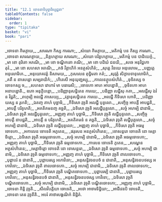 ```yaml
---
title: "12.1 ចោទនាទិបុច្ឆាវិស្សជ្ជនា"
tableOfContents: false
sidebar:
  order: 1
type: "tipitaka"
basket: "vi"
book: "pari"
---
```



<DynamicBreadcrumb />

<Division number="359" book="pari">

<Paragraph number="1770" type="verses" book="pari">
_ចោទនា កិមត្ថាយ,_  
_សារណា កិស្ស ការណា;_  
_សំឃោ កិមត្ថាយ,_  
_មតិកម្មំ បន កិស្ស ការណា._  

</Paragraph>

<Paragraph number="1771" type="verses" book="pari">
_ចោទនា សារណត្ថាយ,_  
_និគ្គហត្ថាយ សារណា;_  
_សំឃោ បរិគ្គហត្ថាយ,_  
_មតិកម្មំ បន បាដិយេក្កំ._  

</Paragraph>

<Paragraph number="1772" type="verses" book="pari">
_មា ខោ តុរិតោ អភណិ,_  
_មា ខោ ចណ្ឌិកតោ ភណិ;_  
_មា ខោ បដិឃំ ជនយិ,_  
_សចេ អនុវិជ្ជកោ តុវំ._  

</Paragraph>

<Paragraph number="1773" type="verses" book="pari">
_មា ខោ សហសា អភណិ,_  
_កថំ វិគ្គាហិកំ អនត្ថសំហិតំ;_  
_សុត្តេ វិនយេ អនុលោមេ,_  
_បញ្ញត្តេ អនុលោមិកេ._  

</Paragraph>

<Paragraph number="1774" type="verses" book="pari">
_អនុយោគវត្តំ និសាមយ,_  
_កុសលេន ពុទ្ធិមតា កតំ;_  
_សុវុត្តំ សិក្ខាបទានុលោមិកំ,_  
_គតឹ ន នាសេន្តោ សម្បរាយិកំ;_  
_ហិតេសី អនុយុញ្ជស្សុ,_  
_កាលេនត្ថូបសំហិតំ._  

</Paragraph>

<Paragraph number="1775" type="verses" book="pari">
_ចុទិតស្ស ច ចោទកស្ស ច,_  
_សហសា វោហារំ មា បធារេសិ;_  
_ចោទកោ អាហ អាបន្នោតិ,_  
_ចុទិតកោ អាហ អនាបន្នោតិ._  

</Paragraph>

<Paragraph number="1776" type="verses" book="pari">
ឧភោ អនុក្ខិបន្តោ,_  
_បដិញ្ញានុសន្ធិតេន ការយេ;_  
_បដិញ្ញា លជ្ជីសុ កតា,_  
_អលជ្ជីសុ ឯវំ ន វិជ្ជតិ;_  
_ពហុម្បិ អលជ្ជី ភាសេយ្យ,_  
_វត្តានុសន្ធិតេន ការយេ._  

</Paragraph>

<Paragraph number="1777" type="verses" book="pari">
_អលជ្ជី កីទិសោ ហោតិ,_  
_បដិញ្ញា យស្ស ន រូហតិ;_  
_ឯតញ្ច តាហំ បុច្ឆាមិ,_  
_កីទិសោ វុច្ចតិ អលជ្ជី បុគ្គលោ._  

</Paragraph>

<Paragraph number="1778" type="verses" book="pari">
_សញ្ចិច្ច អាបត្តឹ អាបជ្ជតិ,_  
_អាបត្តឹ បរិគូហតិ;_  
_អគតិគមនញ្ច គច្ឆតិ,_  
_ឯទិសោ វុច្ចតិ អលជ្ជីបុគ្គលោ._  

</Paragraph>

<Paragraph number="1779" type="verses" book="pari">
_សច្ចំ អហម្បិ ជានាមិ,_  
_ឯទិសោ វុច្ចតិ អលជ្ជីបុគ្គលោ;_  
_អញ្ញញ្ច តាហំ បុច្ឆាមិ,_  
_កីទិសោ វុច្ចតិ លជ្ជីបុគ្គលោ._  

</Paragraph>

<Paragraph number="1780" type="verses" book="pari">
_សញ្ចិច្ច អាបត្តឹ នាបជ្ជតិ,_  
_អាបត្តឹ ន បរិគូហតិ;_  
_អគតិគមនំ ន គច្ឆតិ,_  
_ឯទិសោ វុច្ចតិ លជ្ជីបុគ្គលោ._  

</Paragraph>

<Paragraph number="1781" type="verses" book="pari">
_សច្ចំ អហម្បិ ជានាមិ,_  
_ឯទិសោ វុច្ចតិ លជ្ជីបុគ្គលោ;_  
_អញ្ញញ្ច តាហំ បុច្ឆាមិ,_  
_កីទិសោ វុច្ចតិ អធម្មចោទកោ._  

</Paragraph>

<Paragraph number="1782" type="verses" book="pari">
_អកាលេន ចោទេតិ អភូតេន,_  
_ផរុសេន អនត្ថសំហិតេន;_  
_ទោសន្តរោ ចោទេតិ នោ មេត្តាចិត្តោ,_  
_ឯទិសោ វុច្ចតិ អធម្មចោទកោ._  

</Paragraph>

<Paragraph number="1783" type="verses" book="pari">
_សច្ចំ អហម្បិ ជានាមិ,_  
_ឯទិសោ វុច្ចតិ អធម្មចោទកោ;_  
_អញ្ញញ្ច តាហំ បុច្ឆាមិ,_  
_កីទិសោ វុច្ចតិ ធម្មចោទកោ._  

</Paragraph>

<Paragraph number="1784" type="verses" book="pari">
_កាលេន ចោទេតិ ភូតេន,_  
_សណ្ហេន អត្ថសំហិតេន;_  
_មេត្តាចិត្តោ ចោទេតិ នោ ទោសន្តរោ,_  
_ឯទិសោ វុច្ចតិ ធម្មចោទកោ._  

</Paragraph>

<Paragraph number="1785" type="verses" book="pari">
_សច្ចំ អហម្បិ ជានាមិ,_  
_ឯទិសោ វុច្ចតិ ធម្មចោទកោ;_  
_អញ្ញញ្ច តាហំ បុច្ឆាមិ,_  
_កីទិសោ វុច្ចតិ ពាលចោទកោ._  

</Paragraph>

<Paragraph number="1786" type="verses" book="pari">
_បុព្ពាបរំ ន ជានាតិ,_  
_បុព្ពាបរស្ស អកោវិទោ;_  
_អនុសន្ធិវចនបថំ ន ជានាតិ,_  
_អនុសន្ធិវចនបថស្ស អកោវិទោ;_  
_ឯទិសោ វុច្ចតិ ពាលចោទកោ._  

</Paragraph>

<Paragraph number="1787" type="verses" book="pari">
_សច្ចំ អហម្បិ ជានាមិ,_  
_ឯទិសោ វុច្ចតិ ពាលចោទកោ;_  
_អញ្ញញ្ច តាហំ បុច្ឆាមិ,_  
_កីទិសោ វុច្ចតិ បណ្ឌិតចោទកោ._  

</Paragraph>

<Paragraph number="1788" type="verses" book="pari">
_បុព្ពាបរម្បិ ជានាតិ,_  
_បុព្ពាបរស្ស កោវិទោ;_  
_អនុសន្ធិវចនបថំ ជានាតិ,_  
_អនុសន្ធិវចនបថស្ស កោវិទោ;_  
_ឯទិសោ វុច្ចតិ បណ្ឌិតចោទកោ._  

</Paragraph>

<Paragraph number="1789" type="verses" book="pari">
_សច្ចំ អហម្បិ ជានាមិ,_  
_ឯទិសោ វុច្ចតិ បណ្ឌិតចោទកោ;_  
_អញ្ញញ្ច តាហំ បុច្ឆាមិ,_  
_ចោទនា កិន្តិ វុច្ចតិ._  

</Paragraph>

<Paragraph number="1790" type="verses" book="pari">
_សីលវិបត្តិយា ចោទេតិ,_  
_អថោ អាចារទិដ្ឋិយា;_  
_អាជីវេនបិ ចោទេតិ,_  
_ចោទនា តេន វុច្ចតីតិ._  


</Paragraph>
</Division>

<Paragraph number="1791" type="center" book="pari">
អបរំ គាថាសង្គណិកំ និដ្ឋិតំ.
</Paragraph>